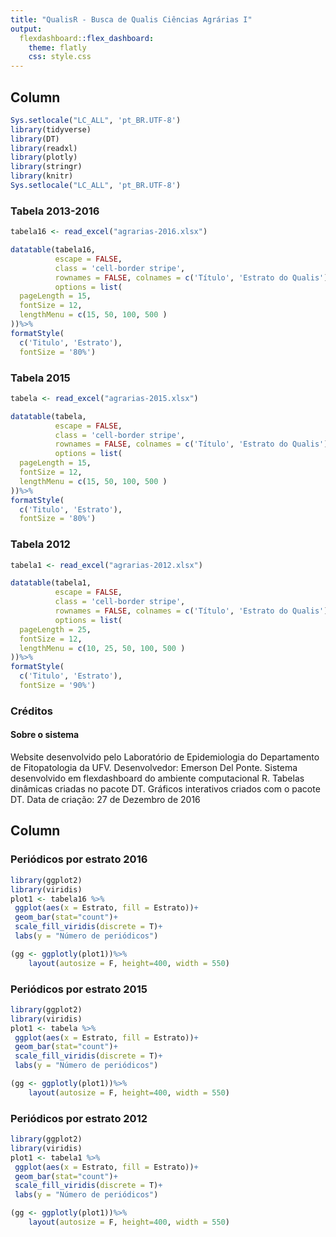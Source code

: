 ```yaml
---
title: "QualisR - Busca de Qualis Ciências Agrárias I"
output: 
  flexdashboard::flex_dashboard:
    theme: flatly
    css: style.css
---
```

<script src="https://use.fontawesome.com/682f97eaed.js"></script>


   

Column {.tabset data-width=750px}
----------------------------------



```r
Sys.setlocale("LC_ALL", 'pt_BR.UTF-8')
library(tidyverse)
library(DT)
library(readxl)
library(plotly)
library(stringr)
library(knitr)
Sys.setlocale("LC_ALL", 'pt_BR.UTF-8')
```



### Tabela 2013-2016 



```r

tabela16 <- read_excel("agrarias-2016.xlsx")
```



```r
datatable(tabela16, 
          escape = FALSE,
          class = 'cell-border stripe',
          rownames = FALSE, colnames = c('Título', 'Estrato do Qualis'), 
          options = list(
  pageLength = 15,
  fontSize = 12,
  lengthMenu = c(15, 50, 100, 500 )
))%>%
formatStyle(
  c('Titulo', 'Estrato'),
  fontSize = '80%')

```



### Tabela 2015 



```r

tabela <- read_excel("agrarias-2015.xlsx")
```



```r
datatable(tabela, 
          escape = FALSE,
          class = 'cell-border stripe',
          rownames = FALSE, colnames = c('Título', 'Estrato do Qualis'), 
          options = list(
  pageLength = 15,
  fontSize = 12,
  lengthMenu = c(15, 50, 100, 500 )
))%>%
formatStyle(
  c('Titulo', 'Estrato'),
  fontSize = '80%')

```


### Tabela 2012 



```r

tabela1 <- read_excel("agrarias-2012.xlsx")
```



```r
datatable(tabela1,
          escape = FALSE,
          class = 'cell-border stripe',
          rownames = FALSE, colnames = c('Título', 'Estrato do Qualis'), 
          options = list(
  pageLength = 25,
  fontSize = 12,
  lengthMenu = c(10, 25, 50, 100, 500 )
))%>%
formatStyle(
  c('Titulo', 'Estrato'),
  fontSize = '90%')

```

### Créditos


#### Sobre o sistema
Website desenvolvido pelo Laboratório de Epidemiologia do Departamento de Fitopatologia da UFV. Desenvolvedor: Emerson Del Ponte. Sistema desenvolvido em flexdashboard do ambiente computacional R. Tabelas dinâmicas criadas no pacote DT. Gráficos interativos criados com o pacote DT. Data de criação: 27 de Dezembro de 2016

Column {.tabset}
----------------------------------


### Periódicos por estrato 2016

```r
library(ggplot2)
library(viridis)
plot1 <- tabela16 %>% 
 ggplot(aes(x = Estrato, fill = Estrato))+
 geom_bar(stat="count")+
 scale_fill_viridis(discrete = T)+
 labs(y = "Número de periódicos")

(gg <- ggplotly(plot1))%>% 
    layout(autosize = F, height=400, width = 550)
```


### Periódicos por estrato 2015

```r
library(ggplot2)
library(viridis)
plot1 <- tabela %>% 
 ggplot(aes(x = Estrato, fill = Estrato))+
 geom_bar(stat="count")+
 scale_fill_viridis(discrete = T)+
 labs(y = "Número de periódicos")

(gg <- ggplotly(plot1))%>% 
    layout(autosize = F, height=400, width = 550)
```

### Periódicos por estrato 2012
```r
library(ggplot2)
library(viridis)
plot1 <- tabela1 %>% 
 ggplot(aes(x = Estrato, fill = Estrato))+
 geom_bar(stat="count")+
 scale_fill_viridis(discrete = T)+
 labs(y = "Número de periódicos")

(gg <- ggplotly(plot1))%>% 
    layout(autosize = F, height=400, width = 550)
```



